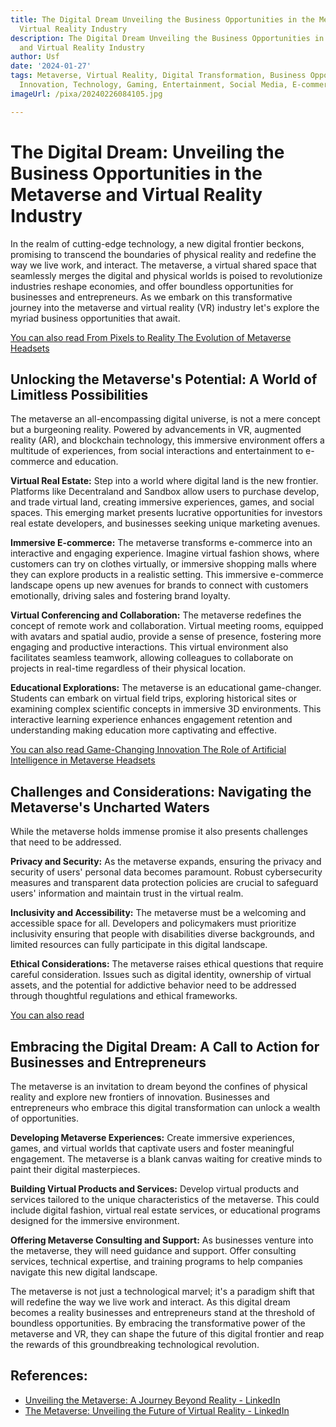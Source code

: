 ```yaml
---
title: The Digital Dream Unveiling the Business Opportunities in the Metaverse and
  Virtual Reality Industry
description: The Digital Dream Unveiling the Business Opportunities in the Metaverse
  and Virtual Reality Industry
author: Usf
date: '2024-01-27'
tags: Metaverse, Virtual Reality, Digital Transformation, Business Opportunities,
  Innovation, Technology, Gaming, Entertainment, Social Media, E-commerce
imageUrl: /pixa/20240226084105.jpg

---
```

# The Digital Dream: Unveiling the Business Opportunities in the Metaverse and Virtual Reality Industry

In  the realm of cutting-edge technology, a new digital frontier  beckons, promising to transcend the boundaries of physical reality and  redefine the way we  live work, and interact. The metaverse, a virtual shared space that seamlessly merges the digital  and physical worlds is poised to revolutionize  industries reshape economies, and  offer boundless opportunities for businesses and entrepreneurs. As we embark on this transformative journey into the metaverse and virtual reality (VR) industry let's explore the myriad business opportunities that await.

[You can also read From Pixels to Reality The  Evolution of Metaverse Headsets](From%20Pixels%20to%20Reality%20The%20Evolution%20of%20Metaverse%20Headsets)


## Unlocking the Metaverse's Potential: A World of Limitless Possibilities

The metaverse an all-encompassing digital universe, is  not  a mere concept but a  burgeoning reality. Powered by advancements in  VR, augmented reality (AR), and blockchain technology, this immersive environment offers a multitude of experiences, from social interactions and entertainment to e-commerce and education.

**Virtual Real Estate:** Step into a world where digital land is the new frontier. Platforms like  Decentraland and  Sandbox allow users to purchase develop, and trade virtual land, creating immersive experiences, games, and social  spaces. This emerging market presents lucrative opportunities for investors real  estate developers,  and  businesses seeking unique marketing avenues.

**Immersive E-commerce:** The metaverse transforms e-commerce into an interactive  and engaging experience.  Imagine virtual fashion shows, where customers  can try on  clothes virtually, or immersive shopping  malls where they can explore products in a realistic setting. This immersive e-commerce landscape opens  up new avenues  for brands to connect with  customers emotionally,  driving sales and fostering brand loyalty.

**Virtual Conferencing and Collaboration:** The metaverse redefines the concept of remote work and collaboration.  Virtual  meeting rooms, equipped with avatars and spatial audio, provide a sense of presence, fostering more engaging and productive interactions. This virtual  environment also facilitates seamless teamwork, allowing colleagues to collaborate on projects in real-time regardless  of their  physical location.

**Educational Explorations:** The metaverse is an educational game-changer. Students can  embark on virtual field trips, exploring historical sites or examining complex scientific concepts in immersive  3D environments. This interactive learning experience enhances engagement retention and understanding making education more captivating and  effective.

[You can also  read Game-Changing Innovation The Role of Artificial Intelligence in Metaverse Headsets](Game-Changing%20Innovation%20The%20Role%20of%20Artificial%20Intelligence%20in%20Metaverse%20Headsets)


## Challenges and Considerations: Navigating the Metaverse's Uncharted Waters

While the metaverse holds  immense promise it also presents challenges that need to be addressed.

**Privacy and Security:** As  the metaverse expands, ensuring the privacy and security of users' personal  data becomes paramount.  Robust cybersecurity measures and transparent data protection policies are crucial  to safeguard users' information and maintain trust in the virtual realm.

**Inclusivity and Accessibility:** The  metaverse must be a welcoming and accessible space for all. Developers and policymakers must prioritize inclusivity ensuring that  people with disabilities  diverse backgrounds, and limited resources can fully  participate in this digital landscape.

**Ethical Considerations:**  The metaverse raises ethical questions that require careful consideration. Issues such as digital identity, ownership  of virtual  assets, and the potential  for addictive behavior need to be addressed through thoughtful regulations and ethical frameworks.

[You can also read  ]()


## Embracing the Digital Dream: A Call to Action for Businesses and Entrepreneurs

The metaverse is an invitation to dream beyond the confines of physical reality  and explore new frontiers  of innovation. Businesses and entrepreneurs  who embrace this digital transformation can unlock a wealth of opportunities.

**Developing Metaverse Experiences:** Create immersive experiences, games,  and virtual  worlds  that captivate users and foster meaningful engagement. The metaverse is a blank canvas waiting for  creative minds to paint  their digital masterpieces.

**Building Virtual Products and Services:** Develop  virtual  products and services tailored to the unique characteristics of  the metaverse. This  could include digital fashion, virtual real estate services,  or educational programs designed for the immersive environment.

**Offering Metaverse Consulting and Support:** As  businesses venture into the metaverse,  they will need guidance and support. Offer consulting services, technical  expertise, and training  programs to help  companies navigate this new digital landscape.

The  metaverse is not just a technological marvel; it's a paradigm shift that will redefine the way we live work and interact. As this digital dream becomes a reality businesses and entrepreneurs stand at the threshold of boundless opportunities. By embracing the transformative power  of the metaverse and VR, they  can shape the future of this digital frontier and reap the rewards of this groundbreaking technological revolution.

## References:
- [Unveiling the Metaverse: A Journey Beyond Reality - LinkedIn](https://www.linkedin.com/pulse/unveiling-metaverse-journey-beyond-reality-p-ashokkumar-pash--xtxuc?trk=article-ssr-frontend-pulse_more-articles_related-content-card)
- [The Metaverse: Unveiling the Future of Virtual Reality - LinkedIn](https://www.linkedin.com/pulse/metaverse-unveiling-future-virtual-reality-prashant-trambake)
